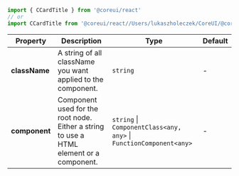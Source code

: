 
```jsx
import { CCardTitle } from '@coreui/react'
// or
import CCardTitle from '@coreui/react//Users/lukaszholeczek/CoreUI/@coreui/react/packages/coreui-react/src/components/card/CCardTitle'
```

| Property | Description | Type | Default |
| --- | --- | --- | --- |
| **className** | A string of all className you want applied to the component. | `string` | - |
| **component** | Component used for the root node. Either a string to use a HTML element or a component. | `string` \| `ComponentClass<any, any>` \| `FunctionComponent<any>` | - |
